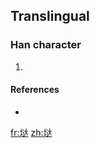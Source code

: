 ==Translingual==

===Han character===
{{Han char|rn=32|rad=土|as=06|sn=9|four=|canj=土卜大 (GYK), X土卜大 (XGYK)}}

# {{defn|Han|sort=土06}}

====References====
* {{Han ref|kx=0230.121|hdz=10438.031|uh=57AF|ud=22447}}

[[fr:垯]]
[[zh:垯]]